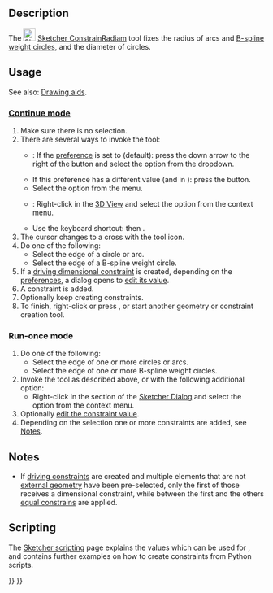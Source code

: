 <languages/>
<translate>

<!--T:7-->
{{Docnav
|[[Sketcher_ConstrainDistance|Distance Dimension]]
|[[Sketcher_ConstrainRadius|Radius Dimension]]
|[[Sketcher_Workbench|Sketcher]]
|IconL=Sketcher_ConstrainDistance.svg
|IconR=Sketcher_ConstrainRadius.svg
|IconC=Workbench_Sketcher.svg
}}

<!--T:1-->
{{GuiCommand
|Name=Sketcher ConstrainRadiam
|MenuLocation=Sketch → Constraints → Radius/Diameter Dimension
|Workbenches=[[Sketcher_Workbench|Sketcher]]
|Shortcut={{KEY|K}} {{KEY|S}}
|Version=0.20
|SeeAlso=[[Sketcher_ConstrainRadius|Sketcher ConstrainRadius]], [[Sketcher_ConstrainDiameter|Sketcher ConstrainDiameter]]
}}

==Description== <!--T:2-->

<!--T:6-->
The [[Image:Sketcher_ConstrainRadiam.svg|24px]] [[Sketcher_ConstrainRadiam|Sketcher ConstrainRadiam]] tool fixes the radius of arcs and [[Sketcher_CreateBSpline#Notes|B-spline weight circles]], and the diameter of circles.

==Usage== <!--T:3-->

<!--T:11-->
See also: [[Sketcher_Workbench#Drawing_aids|Drawing aids]].

===[[Sketcher_Workbench#Continue_modes|Continue mode]]=== <!--T:12-->

<!--T:4-->
# Make sure there is no selection.
# There are several ways to invoke the tool:
#* {{Version|1.0}}: If the {{MenuCommand|Dimensioning constraints}} [[Sketcher_Preferences#General|preference]] is set to {{Value|Single tool}} (default): press the down arrow to the right of the {{Button|[[Image:Sketcher_Dimension.svg||x16px]][[Image:Toolbar_flyout_arrow.svg|x16px]]}} button and select the {{MenuCommand|[[Image:Sketcher_ConstrainRadiam.svg|16px]] Radius/Diameter Dimension}} option from the dropdown.
#* If this preference has a different value (and in {{VersionMinus|0.21}}): press the {{Button|[[Image:Sketcher_ConstrainRadiam.svg|16px]] [[Sketcher_ConstrainRadiam|Radius/Diameter Dimension]]}} button.
#* Select the {{MenuCommand|Sketch → Constraints → [[Image:Sketcher_ConstrainRadiam.svg|16px]] Radius/Diameter Dimension}} option from the menu.
#* {{Version|1.0}}: Right-click in the [[3D_View|3D View]] and select the {{MenuCommand|Dimension → [[Image:Sketcher_ConstrainRadiam.svg|16px]] Radius/Diameter Dimension}} option from the context menu.
#* Use the keyboard shortcut: {{KEY|K}} then {{KEY|S}}.
# The cursor changes to a cross with the tool icon.
# Do one of the following:
#* Select the edge of a circle or arc.
#* Select the edge of a B-spline weight circle.
# If a [[Sketcher_ToggleDrivingConstraint|driving dimensional constraint]] is created, depending on the [[Sketcher_Preferences#Display|preferences]], a dialog opens to [[Sketcher_Workbench#Edit_constraints|edit its value]].
# A constraint is added.
# Optionally keep creating constraints.
# To finish, right-click or press {{KEY|Esc}}, or start another geometry or constraint creation tool.

===Run-once mode=== <!--T:13-->

<!--T:14-->
# Do one of the following:
#* Select the edge of one or more circles or arcs.
#* Select the edge of one or more B-spline weight circles.
# Invoke the tool as described above, or with the following additional option:
#* Right-click in the {{MenuCommand|Elements}} section of the [[Sketcher_Dialog|Sketcher Dialog]] and select the {{MenuCommand|[[Image:Sketcher_ConstrainRadiam.svg|16px]] Radius/Diameter Dimension}} option from the context menu.
# Optionally [[Sketcher_Workbench#Edit_constraints|edit the constraint value]].
# Depending on the selection one or more constraints are added, see [[#Notes|Notes]].

==Notes== <!--T:15-->

<!--T:16-->
* If [[Sketcher_ToggleDrivingConstraint|driving constraints]] are created and multiple elements that are not [[Sketcher_External|external geometry]] have been pre-selected, only the first of those receives a dimensional constraint, while between the first and the others [[Sketcher_ConstrainEqual|equal constrains]] are applied.

== Scripting == <!--T:9-->

</translate>
{{Code|code=
Sketch.addConstraint(Sketcher.Constraint('Radius', ArcOrCircle, App.Units.Quantity('123.0 mm')))
Sketch.addConstraint(Sketcher.Constraint('Diameter', ArcOrCircle, App.Units.Quantity('246.0 mm')))
}}
<translate>

<!--T:10-->
The [[Sketcher_scripting|Sketcher scripting]] page explains the values which can be used for {{incode|ArcOrCircle}}, and contains further examples on how to create constraints from Python scripts.


<!--T:8-->
{{Docnav
|[[Sketcher_ConstrainDistance|Distance Dimension]]
|[[Sketcher_ConstrainRadius|Radius Dimension]]
|[[Sketcher_Workbench|Sketcher]]
|IconL=Sketcher_ConstrainDistance.svg
|IconR=Sketcher_ConstrainRadius.svg
|IconC=Workbench_Sketcher.svg
}}

</translate>
{{Sketcher_Tools_navi{{#translation:}}}}
{{Userdocnavi{{#translation:}}}}